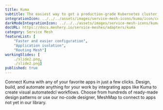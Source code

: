 ```yaml
---
title: Kuma
subtitle: The easiest way to get a production-grade Kubernetes cluster up and running
integrationIcon: ../../../assets/images/service-mesh-icons/kuma/icon/color/kuma-icon-color.svg
darkModeIntegrationIcon: ../../../assets/images/service-mesh-icons/kuma-white.svg
docURL: https://docs.meshery.io/service-meshes/adapters/kuma
category: Service Mesh
featureList: [
    "Faster and easier configuration",
    "Application isolation",
    "Routing Mesh"]
workingSlides: [
    ./slide2.png,
    ./slide2.png]
published: true
---
```


<p>
    Connect Kuma with any of your favorite apps in just a few
    clicks. Design, build, and automate anything for your work by
    integrating apps like Kuma to create visual automatedcl
    workflows. Choose from hundreds of ready-made design patterns or use
    our no-code designer, MeshMap to connect to apps not yet in our
    library.
</p>
